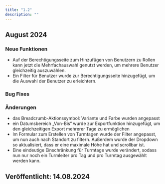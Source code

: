 ```yaml
---
title: "1.2"
description: ""
---
```


## August 2024

### Neue Funktionen

- Auf der Berechtigungsseite zum Hinzufügen von Benutzern zu Rollen kann jetzt die Mehrfachauswahl genutzt werden, um mehrere Benutzer gleichzeitig auszuwählen.
- Ein Filter für Benutzer wurde zur Berechtigungsseite hinzugefügt, um die Auswahl der Benutzer zu erleichtern.

### Bug Fixes

### Änderungen

- das Breadcrumb-Aktionssymbol: Variante und Farbe wurden angepasst
- ein Datumsbereich „Von-Bis“ wurde zur Exportfunktion hinzugefügt, um den gleichzeitigen Export mehrerer Tage zu ermöglichen
- Im Formular zum Erstellen von Turmtagen wurde der Filter angepasst, um nun auch nach Standort zu filtern. Außerdem wurde der Dropdown so aktualisiert, dass er eine maximale Höhe hat und scrollbar ist.
- Eine eindeutige Einschränkung für Turmtage wurde verändert, sodass nun nur noch ein Turmleiter pro Tag und pro Turmtag ausgewählt werden kann.

## Veröffentlicht: 14.08.2024
